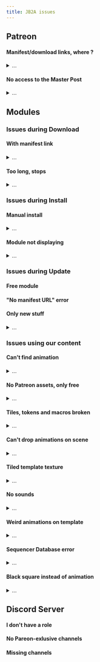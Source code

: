 ```yaml
---
title: JB2A issues
---
```



## Patreon


#### Manifest/download links, where ?

<details>

  <summary>...</summary>

    All the download links for our content are on the **Master Post** of our **Patreon page**.

    <Aside type="caution">
      You must have subscribed to one of our tiers to have access to the Master Post. A custom pledge does not give you access to our Patreon content. We recommend that you do not use a custom pledge.
    </Aside>    
    
    Alternatively, you can find the link to access it on this Wiki, on each of our public posts about our releases on Patreon, and on each of our release announcements on our Discord server.

    <LinkButton href="https://discord.gg/gmd8MAPX4m" icon="patreon" variant="secondary">Master Post on Patreon</LinkButton>
    <LinkButton href="https://discord.gg/gmd8MAPX4m" icon="discord" variant="secondary">Join our Discord Server</LinkButton>

    <LinkCard title="About our Patreon" href="/jb2a-wiki/getting-started/our-patreon" />

</details>

#### No access to the Master Post

<details>

  <summary>...</summary>

    This usually means one of your payments has been declined, in which case, the best course of action is to wait for a few days, until Patreon tries to re-process the payment and your status can be cleared.

    <Aside type="caution">  
      Make sure you haven't signed for a custom pledge. A custom pledge does not give you access to our Patreon content. We recommend that you do not use this method.   
    </Aside>

    <LinkButton href="https://www.patreon.com/JB2A" icon="patreon" variant="secondary">JB2A Patreon Page</LinkButton>

</details>

## Modules


### Issues during Download
#### With manifest link

<details>

  <summary>...</summary>

    It’s possible we made a mistake but make sure you follow the steps in our installation guide first to make sure you’ve done it correctly.

    If your problem persists even after following all the steps in our installation guide, please report your issue so we can help you out.

  <CardGrid>

    <LinkCard title="Install with manifest link" href="/jb2a-wiki/getting-started/guides#patreon-module" />
    <LinkCard title="Report your issue" href="/jb2a-wiki/troubleshooting/mci" />
    
  </CardGrid>

</details>  

#### Too long, stops

<details>

  <summary>...</summary>

  It’s possible your internet connection is either too slow, your router gets micro-disconnections or the server we use to share the files is far away from where you live. Whatever the case, the manifest link might not be the ideal solution for you.
  
  Try the alternative download link to install it manually on our [Master Post](https://www.patreon.com/posts/jb2a-master-post-56246490). If it still takes too long, you might want to try a download manager like [Persepolis](https://persepolisdm.github.io/).
  
  <CardGrid>

    <LinkCard title="Manual Install Instruction" href="/jb2a-wiki/getting-started/guides#manual-install" />
    <LinkCard title="Report your issue" href="/jb2a-wiki/troubleshooting/mci" />

  </CardGrid>

</details> 

### Issues during Install
#### Manual install

<details>

  <summary>...</summary>

  Make sure you follow the steps in our installation guide first to make sure you’ve done it correctly.

  If your problem persists even after following all the steps in our installation guide, please report your issue so we can help you out.

  <CardGrid>

    <LinkCard title="Manual Install Instruction" href="/jb2a-wiki/getting-started/guides#manual-install" />
    <LinkCard title="Report your issue" href="/jb2a-wiki/troubleshooting/mci" />
    
  </CardGrid>

</details>

#### Module not displaying

<details>

  <summary>...</summary>

  **Module installed with the manifest link:**

  - Restart FoundryVTT, this is not necessary in most cases. But you never know.
  - If you did the installation procedure yourself, try to follow our instructions to the letter.

  <LinkCard title="Install with manifest link" href="/jb2a-wiki/getting-started/guides#how-to-install" />

  **Module installed manually:**

  <Steps>

    1. Don't forget to restart FoundryVTT after installation.

    2. Inside the directory `data/modules` of FoundryVTT, our module folder should be exactly `jb2a_patreon`. It is case sensitive!

    3. Inside our `jb2a_patreon` folder, there should be a file called `module.json`. It is provided in the zip file.

    4. If you did the installation procedure yourself, try to follow our instructions to the letter.

        <LinkCard title="Manual Install Instruction" href="/jb2a-wiki/getting-started/guides#manual-install" />

  </Steps>

  If everything failed, please report your issue so we can help you out.

  <LinkCard title="Report your issue" href="/jb2a-wiki/troubleshooting/mci" />

</details>

### Issues during Update
#### Free module
#### "No manifest URL" error
#### Only new stuff

<details>

  <summary>...</summary>

  Make sure you follow the steps in our installation guide first to make sure you’ve done it correctly.

  If your problem persists even after following all the steps in our installation guide, please contact us on our [Discord server](https://discord.gg/gmd8MAPX4m) on the `jb2a-troubleshooting` channel.

  <CardGrid>

    <LinkCard title="Only new stuff update" href="/jb2a-wiki/getting-started/guides#patreon-module-1" />
    <LinkCard title="Report your issue" href="/jb2a-wiki/troubleshooting/mci" />
    
  </CardGrid>

</details>

### Issues using our content
#### Can't find animation

<details>

  <summary>...</summary>

  If your problem persists even after following all the steps in our installation guide, please contact us on our [Discord server](https://discord.gg/gmd8MAPX4m) on the `jb2a-troubleshooting` channel.

  <CardGrid>

    <LinkCard title="Assets Location" href="/jb2a-wiki/getting-started/guides#assets-location" />
    <LinkCard title="Report your issue" href="/jb2a-wiki/troubleshooting/mci" />
    
  </CardGrid>

</details>

#### No Patreon assets, only free

<details>

  <summary>...</summary>

  Uninstall the free module, you don’t need it anymore. Once you have the Patreon module **installed** and **activated** in your world, all your setup using the database paths will be flawlessly transferred over. 
  
  Any tile or token you have setup using file paths may break though. If you don’t have many, you can fix them yourself manually or we can provide a macro in our [Discord server](https://discord.gg/gmd8MAPX4m) to fix all of them with a batch macro.

  ```txt title="File path example" "JB2A_DnD5e" "jb2a_patreon"
  ### Free module
  modules/JB2A_DnD5e/Library/Generic/Creature/Bite_01_Regular_Red_400x400.webm
  ### Patreon module
  modules/jb2a_patreon/Library/Generic/Creature/Bite_01_Regular_Red_400x400.webm
  ```

  ```txt title="Data path example"
  ### For both modules
  jb2a.bite.400px.red
  ```

  <CardGrid>

    <LinkCard title="Install Instruction" href="/jb2a-wiki/getting-started/guides#patreon-module" />
    <LinkCard title="Report your issue" href="/jb2a-wiki/troubleshooting/mci" />
    
  </CardGrid>

</details>

#### Tiles, tokens and macros broken

<details>

  <summary>...</summary>

  You should use Sequencer database paths for macros whenever possible, as it would work for both the free and the patreon module. 
  
  We can provide a batch macro in our [Discord server](https://discord.gg/gmd8MAPX4m) to fix tokens, tiles and macros if you need however.

  ```txt title="File path example" "JB2A_DnD5e" "jb2a_patreon"
  ### Free module
  modules/JB2A_DnD5e/Library/Generic/Creature/Bite_01_Regular_Red_400x400.webm
  ### Patreon module
  modules/jb2a_patreon/Library/Generic/Creature/Bite_01_Regular_Red_400x400.webm
  ```

  ```txt title="Data path example"
  ### For both modules
  jb2a.bite.400px.red
  ```

  <CardGrid>

    <LinkCard title="Install Instruction" href="/jb2a-wiki/getting-started/guides#patreon-module" />
    <LinkCard title="Report your issue" href="/jb2a-wiki/troubleshooting/mci" />
    
  </CardGrid>

</details>

#### Can't drop animations on scene

<details>

  <summary>...</summary>

There’s a known issue with the [Drag Upload](https://github.com/amir-arad/FoundryVTT-Drag-Upload) module where it breaks the webm animations being dragged on the canvas to create a tile.

Deactivating this module will solve the problem.

</details>

#### Tiled template texture

<details>

  <summary>...</summary>

  By default, placing an image or an animation directly as a template texture looks “tiled”. The [Token Magic FX (TMFX)](https://foundryvtt.com/packages/tokenmagic/) module does fix this behaviour. 
  
  There are alternatives using the Sequencer module, for example, to place the animation on top of the template, or even attach the animation to it, using a macro or another module like Automated-Animations.

</details>

#### No sounds

<details>

  <summary>...</summary>

  We only provide visuals, no sounds.

  If you have asked yourself this question, we strongly recommend that you read the following two sections to gain a better understanding of what you can expect from the content of JB2A.

  <CardGrid>

    <LinkCard title="Prerequisites" href="/jb2a-wiki/getting-started/prerequisites" />
    <LinkCard title="Understanding Automation" href="/jb2a-wiki/getting-started/understanding-automation" />
    
  </CardGrid>


</details>

#### Weird animations on template

<details>

  <summary>...</summary>

  The [Token Magic FX](https://foundryvtt.com/packages/tokenmagic/) module, or TMFX, provides some PIXI filter overlay on templates, linked to damage types. 
  
  You can remove this feature by either disabling the module or opting out of this feature in the module’s settings

</details>

#### Sequencer Database error

<details>

  <summary>...</summary>

  If we made a mistake in our Sequencer database, please report it to us in our [Discord server](https://discord.gg/gmd8MAPX4m) so we can fix it for the next release. Thank you!

  <LinkCard title="Report your issue" href="/jb2a-wiki/troubleshooting/mci" />

</details>  

#### Black square instead of animation

<details>

  <summary>...</summary>

  It could be the browser you use, we’ve had reports of Firefox having this issue with some webms. 
  
  The VP9 codec for Webm files is usually more efficient but we’ve had some unpredictable behaviour using it and other programs using Unity don’t support them, so we tend to steer away from it and we aim to convert our remaining VP9 animations to VP8.

</details>

## Discord Server


#### I don't have a role
#### No Pareon-exlusive channels
#### Missing channels




















